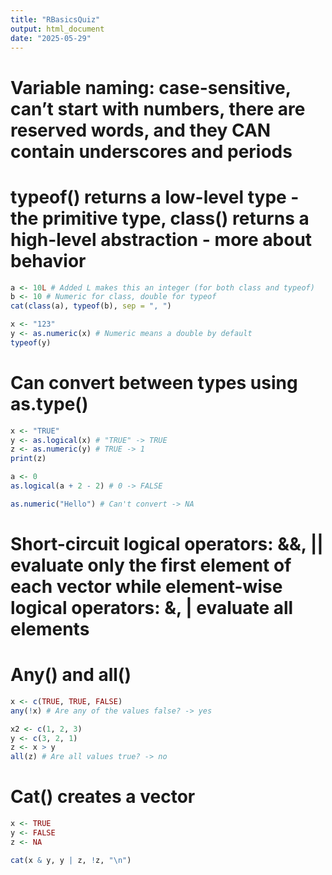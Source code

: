 ```yaml
---
title: "RBasicsQuiz"
output: html_document
date: "2025-05-29"
---
```

# Variable naming: case-sensitive, can't start with numbers, there are reserved words, and they CAN contain underscores and periods

# typeof() returns a low-level type - the primitive type, class() returns a high-level abstraction - more about behavior
```r
a <- 10L # Added L makes this an integer (for both class and typeof)
b <- 10 # Numeric for class, double for typeof
cat(class(a), typeof(b), sep = ", ")

x <- "123"
y <- as.numeric(x) # Numeric means a double by default
typeof(y)
```

# Can convert between types using as.type()
```r
x <- "TRUE"
y <- as.logical(x) # "TRUE" -> TRUE
z <- as.numeric(y) # TRUE -> 1
print(z)

a <- 0
as.logical(a + 2 - 2) # 0 -> FALSE

as.numeric("Hello") # Can't convert -> NA
```

# Short-circuit logical operators: &&, || evaluate only the first element of each vector while element-wise logical operators: &, | evaluate all elements

# Any() and all()
```r
x <- c(TRUE, TRUE, FALSE)
any(!x) # Are any of the values false? -> yes

x2 <- c(1, 2, 3)
y <- c(3, 2, 1)
z <- x > y 
all(z) # Are all values true? -> no
```

# Cat() creates a vector
```r
x <- TRUE
y <- FALSE
z <- NA

cat(x & y, y | z, !z, "\n")
```
